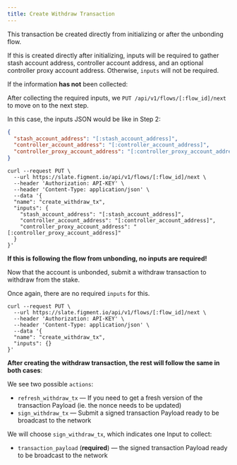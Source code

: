 ```yaml
---
title: Create Withdraw Transaction
---
```


This transaction be created directly from initializing or after the unbonding flow.

If this is created directly after initializing, inputs will be required to gather stash account address, controller account address, and an optional controller proxy account address. Otherwise, `inputs` will not be required.

If the information **has not** been collected:

After collecting the required inputs, we `PUT /api/v1/flows/[:flow_id]/next` to move on to the next step.

In this case, the inputs JSON would be like in Step 2:

```json title="inputs"
{
  "stash_account_address": "[:stash_account_address]",
  "controller_account_address": "[:controller_account_address]",
  "controller_proxy_account_address": "[:controller_proxy_account_address]"
}
```

```text title="Example curl request"
curl --request PUT \
  --url https://slate.figment.io/api/v1/flows/[:flow_id]/next \
  --header 'Authorization: API-KEY' \
  --header 'Content-Type: application/json' \
  --data '{
  "name": "create_withdraw_tx",
  "inputs": {
    "stash_account_address": "[:stash_account_address]",
    "controller_account_address": "[:controller_account_address]",
    "controller_proxy_account_address": "[:controller_proxy_account_address]"
  }
}'
```

**If this is following the flow from unbonding, no inputs are required!**

Now that the account is unbonded, submit a withdraw transaction to withdraw from the stake.

Once again, there are no required `inputs` for this.

```text title="Example curl request"
curl --request PUT \
  --url https://slate.figment.io/api/v1/flows/[:flow_id]/next \
  --header 'Authorization: API-KEY' \
  --header 'Content-Type: application/json' \
  --data '{
  "name": "create_withdraw_tx",
  "inputs": {}
}'
```

**After creating the withdraw transaction, the rest will follow the same in both cases**:

We see two possible `actions`:

- `refresh_withdraw_tx` — If you need to get a fresh version of the transaction Payload (ie. the nonce needs to be updated)
- `sign_withdraw_tx` — Submit a signed transaction Payload ready to be broadcast to the network

We will choose `sign_withdraw_tx`, which indicates one Input to collect:

- `transaction_payload` (**required**) — the signed transaction Payload ready to be broadcast to the network
